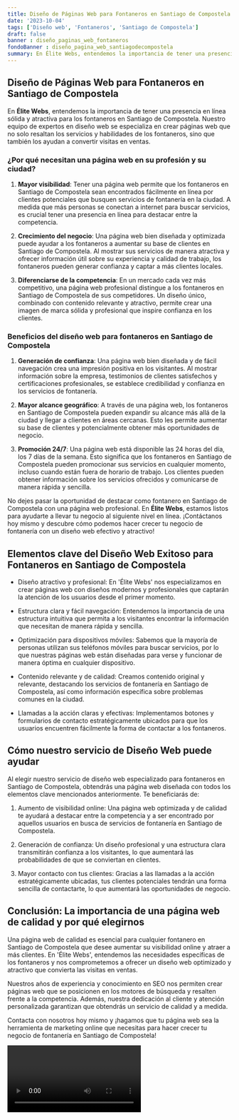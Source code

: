 ```yaml
---
title: Diseño de Páginas Web para Fontaneros en Santiago de Compostela
date: '2023-10-04'
tags: ['Diseño web', 'Fontaneros', 'Santiago de Compostela']
draft: false
banner : diseño_paginas_web_fontaneros
fondoBanner : diseño_pagina_web_santiagodecompostela
summary: En Élite Webs, entendemos la importancia de tener una presencia en línea sólida y atractiva para los fontaneros en Santiago de Compostela. Nuestro equipo de expertos en diseño web se especializa en crear páginas web que no solo resaltan los servicios y habilidades de los fontaneros, sino que también los ayudan a convertir visitas en ventas.
---
```


## Diseño de Páginas Web para Fontaneros en Santiago de Compostela

En **Élite Webs**, entendemos la importancia de tener una presencia en línea sólida y atractiva para los fontaneros en Santiago de Compostela. Nuestro equipo de expertos en diseño web se especializa en crear páginas web que no solo resaltan los servicios y habilidades de los fontaneros, sino que también los ayudan a convertir visitas en ventas.

### ¿Por qué necesitan una página web en su profesión y su ciudad?

1. **Mayor visibilidad**: Tener una página web permite que los fontaneros en Santiago de Compostela sean encontrados fácilmente en línea por clientes potenciales que busquen servicios de fontanería en la ciudad. A medida que más personas se conectan a internet para buscar servicios, es crucial tener una presencia en línea para destacar entre la competencia.

2. **Crecimiento del negocio**: Una página web bien diseñada y optimizada puede ayudar a los fontaneros a aumentar su base de clientes en Santiago de Compostela. Al mostrar sus servicios de manera atractiva y ofrecer información útil sobre su experiencia y calidad de trabajo, los fontaneros pueden generar confianza y captar a más clientes locales.

3. **Diferenciarse de la competencia**: En un mercado cada vez más competitivo, una página web profesional distingue a los fontaneros en Santiago de Compostela de sus competidores. Un diseño único, combinado con contenido relevante y atractivo, permite crear una imagen de marca sólida y profesional que inspire confianza en los clientes.

### Beneficios del diseño web para fontaneros en Santiago de Compostela

1. **Generación de confianza**: Una página web bien diseñada y de fácil navegación crea una impresión positiva en los visitantes. Al mostrar información sobre la empresa, testimonios de clientes satisfechos y certificaciones profesionales, se establece credibilidad y confianza en los servicios de fontanería.

2. **Mayor alcance geográfico**: A través de una página web, los fontaneros en Santiago de Compostela pueden expandir su alcance más allá de la ciudad y llegar a clientes en áreas cercanas. Esto les permite aumentar su base de clientes y potencialmente obtener más oportunidades de negocio.

3. **Promoción 24/7**: Una página web está disponible las 24 horas del día, los 7 días de la semana. Esto significa que los fontaneros en Santiago de Compostela pueden promocionar sus servicios en cualquier momento, incluso cuando están fuera de horario de trabajo. Los clientes pueden obtener información sobre los servicios ofrecidos y comunicarse de manera rápida y sencilla.

No dejes pasar la oportunidad de destacar como fontanero en Santiago de Compostela con una página web profesional. En **Élite Webs**, estamos listos para ayudarte a llevar tu negocio al siguiente nivel en línea. ¡Contáctanos hoy mismo y descubre cómo podemos hacer crecer tu negocio de fontanería con un diseño web efectivo y atractivo!

<GifSeo />

<Cta />

## Elementos clave del Diseño Web Exitoso para Fontaneros en Santiago de Compostela

- Diseño atractivo y profesional: En 'Élite Webs' nos especializamos en crear páginas web con diseños modernos y profesionales que captarán la atención de los usuarios desde el primer momento.

- Estructura clara y fácil navegación: Entendemos la importancia de una estructura intuitiva que permita a los visitantes encontrar la información que necesitan de manera rápida y sencilla.

- Optimización para dispositivos móviles: Sabemos que la mayoría de personas utilizan sus teléfonos móviles para buscar servicios, por lo que nuestras páginas web están diseñadas para verse y funcionar de manera óptima en cualquier dispositivo.

- Contenido relevante y de calidad: Creamos contenido original y relevante, destacando los servicios de fontanería en Santiago de Compostela, así como información específica sobre problemas comunes en la ciudad.

- Llamadas a la acción claras y efectivas: Implementamos botones y formularios de contacto estratégicamente ubicados para que los usuarios encuentren fácilmente la forma de contactar a los fontaneros.

## Cómo nuestro servicio de Diseño Web puede ayudar

Al elegir nuestro servicio de diseño web especializado para fontaneros en Santiago de Compostela, obtendrás una página web diseñada con todos los elementos clave mencionados anteriormente. Te beneficiarás de:

1. Aumento de visibilidad online: Una página web optimizada y de calidad te ayudará a destacar entre la competencia y a ser encontrado por aquellos usuarios en busca de servicios de fontanería en Santiago de Compostela.

2. Generación de confianza: Un diseño profesional y una estructura clara transmitirán confianza a los visitantes, lo que aumentará las probabilidades de que se conviertan en clientes.

3. Mayor contacto con tus clientes: Gracias a las llamadas a la acción estratégicamente ubicadas, tus clientes potenciales tendrán una forma sencilla de contactarte, lo que aumentará las oportunidades de negocio.

## Conclusión: La importancia de una página web de calidad y por qué elegirnos

Una página web de calidad es esencial para cualquier fontanero en Santiago de Compostela que desee aumentar su visibilidad online y atraer a más clientes. En 'Élite Webs', entendemos las necesidades específicas de los fontaneros y nos comprometemos a ofrecer un diseño web optimizado y atractivo que convierta las visitas en ventas.

Nuestros años de experiencia y conocimiento en SEO nos permiten crear páginas web que se posicionen en los motores de búsqueda y resalten frente a la competencia. Además, nuestra dedicación al cliente y atención personalizada garantizan que obtendrás un servicio de calidad y a medida.

Contacta con nosotros hoy mismo y ¡hagamos que tu página web sea la herramienta de marketing online que necesitas para hacer crecer tu negocio de fontanería en Santiago de Compostela!

<Video />

<CtaBot job='Fontaneros' city='Santiago de Compostela'/>

<Gmaps query='Santiago de Compostela+españa+maps' />